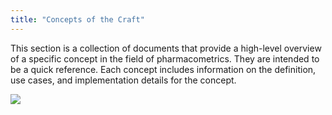 ```yaml
---
title: "Concepts of the Craft"
---
```


This section is a collection of documents that provide a high-level overview of a specific concept in the field of pharmacometrics.
They are intended to be a quick reference.
Each concept includes information on the definition, use cases, and implementation details for the concept.

![](images/index_concepts.png)
